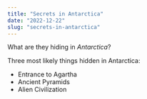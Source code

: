 ```yaml
---
title: "Secrets in Antarctica"
date: "2022-12-22"
slug: "secrets-in-antarctica"
---
```


What are they hiding in _Antarctica_?

Three most likely things hidden in Antarctica:

- Entrance to Agartha
- Ancient Pyramids
- Alien Civilization
